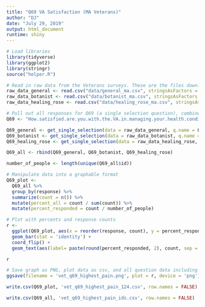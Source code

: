 ```yaml
---
title: "Q69 VA Satisfaction (MA Veterans)"
author: "DJ"
date: "July 29, 2019"
output: html_document
runtime: shiny
---
```


```r
# Load libraries
library(tidyverse)
library(ggplot2)
library(stringr)
source("helper.R")
```

```r
# Read in raw data from the Veterans surveys. These are the files downloaded from survey monkey saved as a .csv
raw_data_general <- read.csv("data/general_ma.csv", stringsAsFactors = FALSE)
raw_data_botanist <- read.csv("data/botanist_ma.csv", stringsAsFactors = FALSE)
raw_data_healing_rose <- read.csv("data/healing_rose_ma.csv", stringsAsFactors = FALSE)
```

```r
# Pull out all responses for Q69 (a single selection question), combine, then determine 'question n'
Q69 <- "How.satisfied.are.you.with.the.VA.in.managing.your.health.condition."

Q69_general <- get_single_selection(data = raw_data_general, q.name = Q69)
Q69_botanist <- get_single_selection(data = raw_data_botanist, q.name = Q69)
Q69_healing_rose <- get_single_selection(data = raw_data_healing_rose, q.name = Q69)

Q69_all <- rbind(Q69_general, Q69_botanist, Q69_healing_rose)

number_of_people <- length(unique(Q69_all$id))
```

```r
# Manipulate data into a graphable format
Q69_plot <- 
  Q69_all %>%
  group_by(response) %>%
  summarize(count = n()) %>%
  mutate(percent_all = count / sum(count)) %>%
  mutate(percent_responded = count / number_of_people)
```

```r
# Plot with percents and response counts
r <- 
  ggplot(Q69_plot, aes(x = reorder(response, count), y = percent_responded)) +
  geom_bar(stat = 'identity') +
  coord_flip() +
  geom_text(aes(label= paste(round(percent_responded, 2), count, sep = "***")))

r
```

```r
# Save graph as PNG, plot data as csv, and all question data including response IDs as csv (save question n and N at end of plot file as "_x.x")
ggsave(filename = 'vet_q69_highest_pain.png', plot = r, device = 'png')

write.csv(Q69_plot, 'vet_q69_highest_pain_124.csv', row.names = FALSE)

write.csv(Q69_all, 'vet_q69_highest_pain_ids.csv', row.names = FALSE)
```